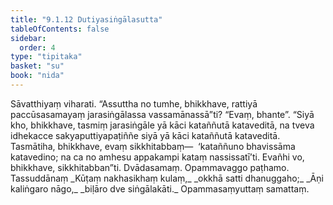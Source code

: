 ```yaml
---
title: "9.1.12 Dutiyasiṅgālasutta"
tableOfContents: false
sidebar:
  order: 4
type: "tipitaka"
basket: "su"
book: "nida"
---
```



<DynamicBreadcrumb />

<Division number="234" book="nida" bookNo="12" page="461">

<Paragraph number="1245" book="nida">
Sāvatthiyaṃ viharati. “Assuttha no tumhe, bhikkhave, rattiyā paccūsasamayaṃ jarasiṅgālassa vassamānassā”ti? “Evaṃ, bhante”. “Siyā kho, bhikkhave, tasmiṃ jarasiṅgāle yā kāci kataññutā kataveditā, na tveva idhekacce sakyaputtiyapaṭiññe siyā yā kāci kataññutā kataveditā. Tasmātiha, bhikkhave, evaṃ sikkhitabbaṃ—  ‘kataññuno bhavissāma katavedino; na ca no amhesu appakampi kataṃ nassissatī’ti. Evañhi vo, bhikkhave, sikkhitabban”ti.

</Paragraph>
</Division>

<Paragraph number="1246" type="center" book="nida">
Dvādasamaṃ.



</Paragraph>

<Paragraph number="1247" type="center" book="nida">
Opammavaggo paṭhamo.



</Paragraph>

<Paragraph number="1248" type="center" book="nida">
Tassuddānaṃ


</Paragraph>

<Paragraph number="1249" type="verses" book="nida">
_Kūṭaṃ nakhasikhaṃ kulaṃ,_  
_okkhā satti dhanuggaho;_  
_Āṇi kaliṅgaro nāgo,_  
_biḷāro dve siṅgālakāti._  


</Paragraph>

<Paragraph number="1250" type="center" book="nida">
Opammasaṃyuttaṃ samattaṃ.
</Paragraph>